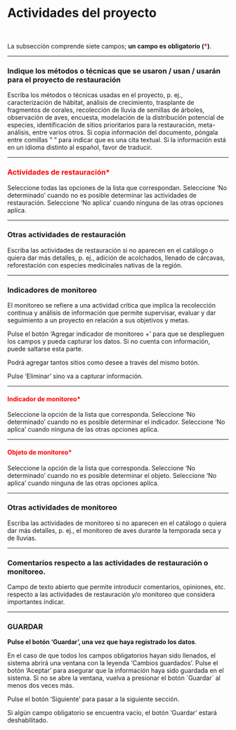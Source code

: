 # Actividades del proyecto {.unnumbered}

<br>

La subsección comprende siete campos; **un campo es obligatorio (<span style="color:red">\*</span>)**.

----

### Indique los métodos o técnicas que se usaron / usan / usarán para el proyecto de restauración {.unnumbered}
Escriba los métodos o técnicas usadas en el proyecto, p. ej., caracterización de hábitat, análisis de crecimiento, trasplante de fragmentos de corales, recolección de lluvia de semillas de árboles, observación de aves, encuesta, modelación de la distribución potencial de especies, identificación de sitios prioritarios para la restauración, meta-análisis, entre varios otros. Si copia información del documento, póngala entre comillas " " para indicar que es una cita textual. Si la información está en un idioma distinto al español, favor de traducir.

----

### <span style="color:red">Actividades de restauración\*</span> {.unnumbered}
Seleccione todas las opciones de la lista que correspondan. 
Seleccione ‘No determinado’ cuando no es posible determinar las actividades de restauración.
Seleccione ‘No aplica’ cuando ninguna de las otras opciones aplica.

----

### Otras actividades de restauración {.unnumbered}
Escriba las actividades de restauración si no aparecen en el catálogo o quiera dar más detalles, p. ej., adición de acolchados, llenado de cárcavas, reforestación con especies medicinales nativas de la región.

----

### Indicadores de monitoreo {.unnumbered}
El monitoreo se refiere a una actividad crítica que implica la recolección continua y análisis de información que permite supervisar, evaluar y dar seguimiento a un proyecto en relación a sus objetivos y metas.

Pulse el botón ‘Agregar indicador de monitoreo +’ para que se desplieguen los campos y pueda capturar los datos. Si no cuenta con información, puede saltarse esta parte. 

Podrá agregar tantos sitios como desee a través del mismo botón. 

Pulse ‘Eliminar’ sino va a capturar información.

----

#### <span style="color:red">Indicador de monitoreo\*</span> {.unnumbered}
Seleccione la opción de la lista que corresponda.
Seleccione ‘No determinado’ cuando no es posible determinar el indicador.
Seleccione ‘No aplica’ cuando ninguna de las otras opciones aplica.

----
 
#### <span style="color:red">Objeto de monitoreo\*</span> {.unnumbered}
Seleccione la opción de la lista que corresponda.
Seleccione ‘No determinado’ cuando no es posible determinar el objeto.
Seleccione ‘No aplica’ cuando ninguna de las otras opciones aplica.

----

### Otras actividades de monitoreo {.unnumbered}
Escriba las actividades de monitoreo si no aparecen en el catálogo o quiera dar más detalles, p. ej., el monitoreo de aves durante la temporada seca y de lluvias.

----

### Comentarios respecto a las actividades de restauración o monitoreo. {.unnumbered}
Campo de texto abierto que permite introducir comentarios, opiniones, etc. respecto a las actividades de restauración y/o monitoreo que considera importantes indicar.

----

### GUARDAR {.unnumbered}

**Pulse el botón ‘Guardar’, una vez que haya registrado los datos**.

En el caso de que todos los campos obligatorios hayan sido llenados, el sistema abrirá una ventana con la leyenda 'Cambios guardados'. Pulse el botón ‘Aceptar’ para asegurar que la información haya sido guardada en el sistema. Si no se abre la ventana, vuelva a presionar el botón ´Guardar´ al menos dos veces más.

Pulse el botón ‘Siguiente’ para pasar a la siguiente sección. 

Si algún campo obligatorio se encuentra vacío, el botón ‘Guardar’ estará deshabilitado.

